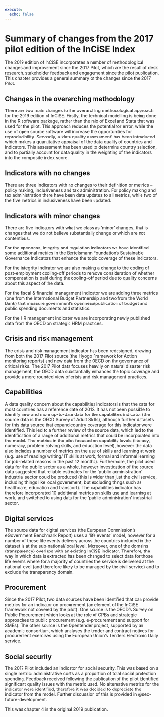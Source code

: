 ```yaml
---
execute:
  echo: false
---
```


# Summary of changes from the 2017 pilot edition of the InCiSE Index {#sec-changes}

<!-- This is chapter 4 in the original 2019 publication -->

The 2019 edition of InCiSE incorporates a number of methodological
changes and improvement since the 2017 Pilot, which are the result of
desk research, stakeholder feedback and engagement since the pilot
publication. This chapter provides a general  summary of the changes
since the 2017 Pilot.

## Changes in the overarching methodology {#sec-changes-methodology}

There are two main changes to the overarching methodological approach
for the 2019 edition of InCiSE. Firstly, the technical modelling is
being done in the R software package, rather than the mix of Excel and
Stata that was used for the pilot. This approach reduces the potential
for error, while the use of open source software will increase the
opportunities for reproducibility. Secondly, a 'data quality assessment'
has been introduced which makes a quantitative appraisal of the data
quality of countries and indicators. This assessment has been used to
determine country selection, and to partially account for data quality in
the weighting of the indicators into the composite index score.


## Indicators with no changes {#sec-no-change}

There are three indicators with no changes to their definition or
metrics – policy making, inclusiveness and tax administration. For
policy making and tax administration there have been data updates to
all metrics, while two of the five metrics in inclusiveness have been
updated.

## Indicators with minor changes {#sec-minor-changes}

There are five indicators with what we class as 'minor' changes, that is
changes that we do not believe substantially change or which are not
contentious.

For the openness, integrity and regulation indicators we have identified some
additional metrics in the Bertelsmann Foundation's Sustainable Governance
Indicators that enhance the topic coverage of these indicators.

For the integrity indicator we are also making a change to the coding of
post-employment cooling-off periods to remove consideration of whether
compensation is paid during the cooling-off period due to quality concerns
about this aspect of the data.

For the fiscal & financial management indicator we are adding three metrics
(one from the International Budget Partnership and two from the World Bank)
that measure government's openness/publication of budget and public spending
documents and statistics.

For the HR management indicator we are incorporating newly published data from
the OECD on strategic HRM practices.

## Crisis and risk management {#sec-change-crisis}

The crisis and risk management indicator has been redesigned, drawing from both
the 2017 Pilot source (the Hyogo Framework for Action monitoring reports) and
new data from the OECD on the governance of critical risks. The 2017 Pilot data
focuses heavily on natural disaster risk management, the OECD data
substantially enhances the topic coverage and provide a more rounded view of
crisis and risk management practices.

## Capabilities {#sec-change-capabilities}

A data quality concern about the capabilities indicators is that the data for
most countries has a reference date of 2012. It has not been possible to
identify new and more up-to-date data for the capabilities indicator (the
source data is the OECD Survey of Adult Skills), although further datasets for
this data source that expand country coverage for this indicator were
identified. This led to a further review of the source data, which led to the
identification of a range of additional metrics that could be incorporated into
the model. The metrics in the pilot focused on capability levels (literacy,
numeracy, problem solving skills, and education level), however the data also
includes a number of metrics on the use of skills and learning at work (e.g.
use of reading/ writing/ IT skills at work, formal and informal learning for
job-related reasons in the past 12 months). Furthermore, the pilot used data
for the public sector as a whole, however investigation of the source data
suggested that reliable estimates for the 'public administration' industrial
sector could be produced (this is wider than just the civil service, including
things like local government, but excluding things such as healthcare,
education and transport). The capabilities indicator has therefore
incorporated 10 additional metrics on skills use and learning at work, and
switched to using data for the 'public administration' industrial sector.

## Digital services {#sec-change-digital}

The source data for digital services (the European Commission's eGovernment
Benchmark Report) uses a 'life events' model, however for a number of these
life events delivery across the countries included in the dataset is at the
sub-national/local level. Moreover, one of the domains (transparency) overlaps
with an existing InCiSE indicator. Therefore, the way in which data is
extracted has been changed to select data for those life events where for a
majority of countries the service is delivered at the national level (and
therefore likely to be managed by the civil service) and to exclude the
transparency domain. 

## Procurement {#sec-change-procurement}

Since the 2017 Pilot, two data sources have been identified that can provide
metrics for an indicator on procurement (an element of the InCiSE framework
not covered by the pilot). One source is the OECD's Survey on Public
Procurement which looks at the role of CPBs and strategic approaches to public
procurement (e.g. e-procurement and support for SMEs). The other source is the
Opentender project, supported by an academic consortium, which analyses the
tender and contract notices for procurement exercises using the European
Union's Tenders Electronic Daily service. 

## Social security {#sec-change-social-security}

The 2017 Pilot included an indicator for social security. This was based on a
single metric: administrative costs as a proportion of total social protection
spending. Feedback received following the publication of the pilot identified
significant quality issues with the metric used. No alternative metrics for
the indicator were identified, therefore it was decided to depreciate the
indicator from the model. Further discussion of this is provided in
@sec-future-development. 

::: {.callout-note .crf title="Cross-referencing note" icon="false"}

This was chapter 4 in the original 2019 publication.

:::
